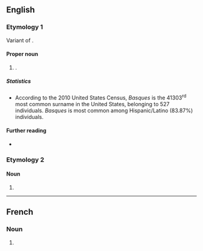 {{also|basques}}
==English==

===Etymology 1===
Variant of {{m|en|Vasquez}}.

====Proper noun====
{{en-proper noun|es}}

# {{surname|en|from=Spanish}}.

=====Statistics=====
* According to the 2010 United States Census, ''Basques'' is the 41303<sup>rd</sup> most common surname in the United States, belonging to 527 individuals. ''Basques'' is most common among Hispanic/Latino (83.87%) individuals.

====Further reading====
* {{R:en:DAFN}}

===Etymology 2===

====Noun====
{{head|en|noun form}}

# {{plural of|en|Basque}}

----

==French==

===Noun===
{{head|fr|noun form}}

# {{plural of|fr|Basque}}